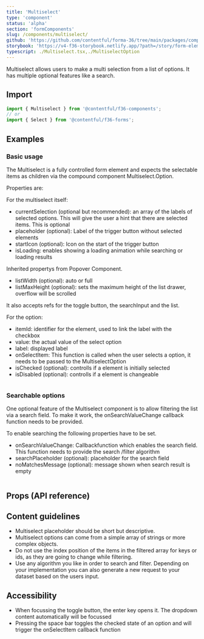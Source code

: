 ```yaml
---
title: 'Multiselect'
type: 'component'
status: 'alpha'
section: 'formComponents'
slug: /components/multiselect/
github: 'https://github.com/contentful/forma-36/tree/main/packages/components/forms/src/Multiselect'
storybook: 'https://v4-f36-storybook.netlify.app/?path=/story/form-elements-multiselect--basic'
typescript: ./Multiselect.tsx,./MultiselectOption
---
```


Multiselect allows users to make a multi selection from a list of options.
It has multiple optional features like a search.

## Import

```jsx static=true
import { Multiselect } from '@contentful/f36-components';
// or
import { Select } from '@contentful/f36-forms';
```

## Examples

### Basic usage

The Multiselect is a fully controlled form element and expects the selectable items as children via the compound component Multiselect.Option.

Properties are:

For the multiselect itself:

- currentSelection (optional but recommended): an array of the labels of selected options. This will give the user a hint that there are selected items. This is optional
- placeholder (optional): Label of the trigger button without selected elements
- startIcon (optional): Icon on the start of the trigger button
- isLoading: enables showing a loading animation while searching or loading results

Inherited propertys from Popover Component.

- listWidth (optional): auto or full
- listMaxHeight (optional): sets the maximum height of the list drawer, overflow will be scrolled

It also accepts refs for the toggle button, the searchInput and the list.

For the option:

- itemId: identifier for the element, used to link the label with the checkbox
- value: the actual value of the select option
- label: displayed label
- onSelectItem: This function is called when the user selects a option, it needs to be passed to the MultiselectOption
- isChecked (optional): controlls if a element is initially selected
- isDisabled (optional): controlls if a element is changeable

```jsx file=./examples/MultiselectBasicUsageExample.tsx

```

### Searchable options

One optional feature of the Multiselect component is to allow filtering the list via a search field.
To make it work, the onSearchValueChange callback function needs to be provided.

To enable searching the following properties have to be set.

- onSearchValueChange: Callbackfunction which enables the search field. This function needs to provide the search /filter algorithm
- searchPlaceholder (optional): placeholder for the search field
- noMatchesMessage (optional): message shown when search result is empty

```jsx file=./examples/MultiselectBasicUsageExample.tsx

```

## Props (API reference)

<PropsTable of="Multiselect" />

## Content guidelines

- Multiselect placeholder should be short but descriptive.
- Multiselect options can come from a simple array of strings or more complex objects.
- Do not use the index position of the items in the filtered array for keys or ids, as they are going to change while filtering.
- Use any algorithm you like in order to search and filter. Depending on your implementation you can also generate a new request to your dataset based on the users input.

## Accessibility

- When focussing the toggle button, the enter key opens it. The dropdown content automatically will be focussed
- Pressing the space bar toggles the checked state of an option and will trigger the onSelectItem callback function
